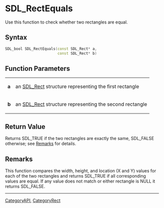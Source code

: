 
= SDL_RectEquals =
Use this function to check whether two rectangles are equal.


== Syntax ==
<syntaxhighlight lang='c++'>
SDL_bool SDL_RectEquals(const SDL_Rect* a,
                        const SDL_Rect* b)
</syntaxhighlight>

== Function Parameters ==
{|
|'''a'''
|an [[SDL_Rect]] structure representing the first rectangle
|-
|'''b'''
|an [[SDL_Rect]] structure representing the second rectangle
|}

== Return Value ==
Returns SDL_TRUE if the two rectangles are exactly the same, SDL_FALSE otherwise; see [[#Remarks|Remarks]] for details.  

== Remarks ==
This function compares the width, height, and location (X and Y) values for each of the two rectangles and returns SDL_TRUE if all corresponding values are equal.  If any value does not match or either rectangle is NULL it returns SDL_FALSE.

----
[[CategoryAPI]], [[CategoryRect]]
